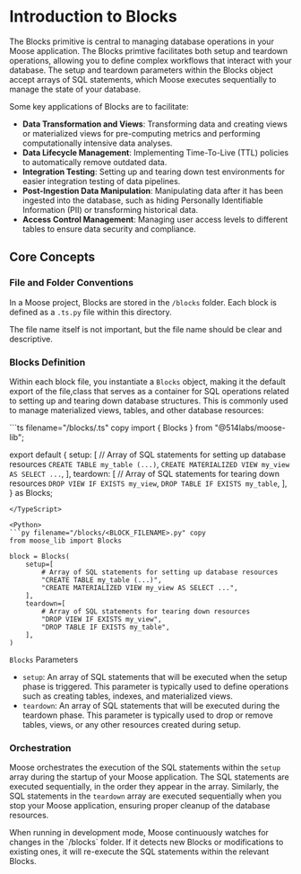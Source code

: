 
# Introduction to Blocks
<LanguageSwitcher />

The Blocks primitive is central to managing database operations in your Moose application. The Blocks primtive facilitates both setup and teardown operations, allowing you to define complex workflows that interact with your database. The setup and teardown parameters within the Blocks object accept arrays of SQL statements, which Moose executes sequentially to manage the state of your database.

Some key applications of Blocks are to facilitate:

- **Data Transformation and Views**: Transforming data and creating views or materialized views for pre-computing metrics and performing computationally intensive data analyses.
- **Data Lifecycle Management**: Implementing Time-To-Live (TTL) policies to automatically remove outdated data.
- **Integration Testing**: Setting up and tearing down test environments for easier integration testing of data pipelines.
- **Post-Ingestion Data Manipulation**: Manipulating data after it has been ingested into the database, such as hiding Personally Identifiable Information (PII) or transforming historical data.
- **Access Control Management**: Managing user access levels to different tables to ensure data security and compliance.

## Core Concepts

### File and Folder Conventions

In a Moose project, Blocks are stored in the `/blocks` folder. Each block is defined as a <TypeScript NodeType="span">`.ts`</TypeScript><Python NodeType="span">`.py`</Python> file within this directory. 

<Callout type="info">
The file name itself is not important, but the file name should be clear and descriptive.
</Callout>

### Blocks Definition

Within each block file, you instantiate a `Blocks` <TypeScript NodeType="span">object, making it the default export of the file,</TypeScript><Python NodeType="span">class</Python> that serves as a container for SQL operations related to setting up and tearing down database structures. This is commonly used to manage materialized views, tables, and other database resources:

<TypeScript>
```ts filename="/blocks/<BLOCK_FILENAME>.ts" copy
import { Blocks } from "@514labs/moose-lib";

export default {
  setup: [
    // Array of SQL statements for setting up database resources
    `CREATE TABLE my_table (...)`,
    `CREATE MATERIALIZED VIEW my_view AS SELECT ...`,
  ],
  teardown: [
    // Array of SQL statements for tearing down resources
    `DROP VIEW IF EXISTS my_view`,
    `DROP TABLE IF EXISTS my_table`,
  ],
} as Blocks;
```
</TypeScript>

<Python>
```py filename="/blocks/<BLOCK_FILENAME>.py" copy
from moose_lib import Blocks

block = Blocks(
    setup=[
        # Array of SQL statements for setting up database resources
        "CREATE TABLE my_table (...)",
        "CREATE MATERIALIZED VIEW my_view AS SELECT ...",
    ],
    teardown=[
        # Array of SQL statements for tearing down resources
        "DROP VIEW IF EXISTS my_view",
        "DROP TABLE IF EXISTS my_table",
    ],
)
```
</Python>

`Blocks` Parameters

- `setup`: An array of SQL statements that will be executed when the setup phase is triggered. This parameter is typically used to define operations such as creating tables, indexes, and materialized views.
- `teardown`: An array of SQL statements that will be executed during the teardown phase. This parameter is typically used to drop or remove tables, views, or any other resources created during setup.

### Orchestration

Moose orchestrates the execution of the SQL statements within the `setup` array during the startup of your Moose application. The SQL statements are executed sequentially, in the order they appear in the array. Similarly, the SQL statements in the `teardown` array are executed sequentially when you stop your Moose application, ensuring proper cleanup of the database resources.

<Callout type="info" title="Moose Hint">
  When running in development mode, Moose continuously watches for changes in
  the `/blocks` folder. If it detects new Blocks or modifications to existing
  ones, it will re-execute the SQL statements within the relevant Blocks.
</Callout>
